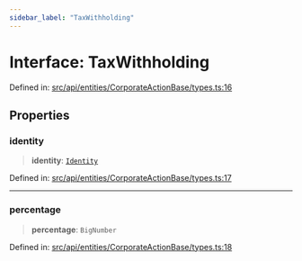 ```yaml
---
sidebar_label: "TaxWithholding"
---
```


# Interface: TaxWithholding

Defined in: [src/api/entities/CorporateActionBase/types.ts:16](https://github.com/PolymeshAssociation/polymesh-sdk/blob/bee6a2fe7a8ce5db42a6982e793782182cde2153/src/api/entities/CorporateActionBase/types.ts#L16)

## Properties

### identity

> **identity**: [`Identity`](../../../Identity/classes/Identity.mdx)

Defined in: [src/api/entities/CorporateActionBase/types.ts:17](https://github.com/PolymeshAssociation/polymesh-sdk/blob/bee6a2fe7a8ce5db42a6982e793782182cde2153/src/api/entities/CorporateActionBase/types.ts#L17)

***

### percentage

> **percentage**: `BigNumber`

Defined in: [src/api/entities/CorporateActionBase/types.ts:18](https://github.com/PolymeshAssociation/polymesh-sdk/blob/bee6a2fe7a8ce5db42a6982e793782182cde2153/src/api/entities/CorporateActionBase/types.ts#L18)
